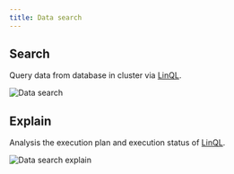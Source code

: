 ```yaml
---
title: Data search
---
```


## Search

Query data from database in cluster via [LinQL](/docs/lindb/lin-ql/sql).

![Data search](/img/lindb/guide/admin_ui/data_search.png#browser)

## Explain

Analysis the execution plan and execution status of [LinQL](/docs/lindb/lin-ql/sql).

![Data search explain](/img/lindb/guide/admin_ui/data_search_explain.png#browser)
